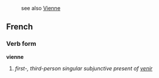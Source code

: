 :see also [[Vienne]]
==French==
===Verb form===
'''vienne'''

# ''first-, third-person singular subjunctive present of [[venir]]''